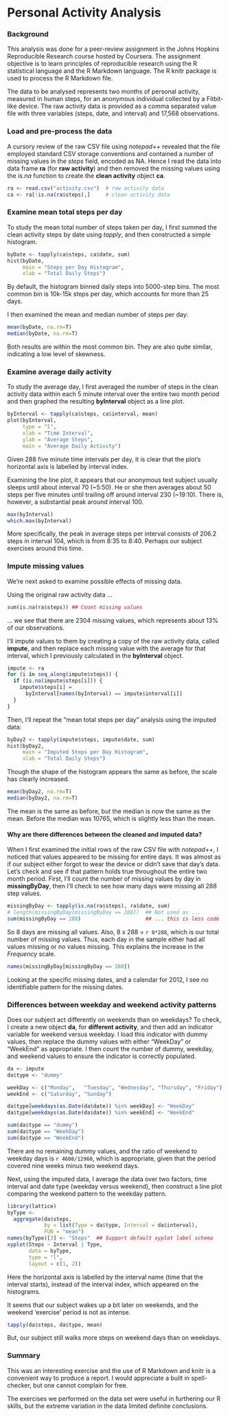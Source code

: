 Personal Activity Analysis
==========================


### Background
This analysis was done for a peer-review assignment in the Johns Hopkins Reproducible Research course hosted by Coursera.  The assignment objective is to learn principles of reproducible research using the R statistical language and the R Markdown language.  The R knitr package is used to process the R Markdown file.

The data to be analysed represents two months of personal activity, measured in human steps, for an anonymous individual collected by a Fitbit-like device.  The raw activity data is provided as a comma separated value file with three variables (steps, date, and interval) and 17,568 observations.   


### Load and pre-process the data
A cursory review of the raw CSV file using *notepad++* revealed that the file employed standard CSV storage conventions and contained a number of missing values in the *steps* field, encoded as NA.  Hence I read the data into data frame **ra** (for **raw activity**) and then removed the missing values using the *is.na* function to create the **clean activity** object **ca**.

```r
ra <- read.csv("activity.csv")  # raw activity data
ca <- ra[!is.na(ra$steps),]     # clean activity data
```


### Examine mean total steps per day
To study the mean total number of steps taken per day, I first summed the clean activity steps by date using *tapply*, and then constructed a simple histogram.

```r
byDate <- tapply(ca$steps, ca$date, sum)
hist(byDate, 
     main = "Steps per Day Histogram", 
     xlab = "Total Daily Steps")
```

By default, the histogram binned daily steps into 5000-step bins.  The most common bin is 10k-15k steps per day, which accounts for more than 25 days.

I then examined the mean and median number of steps per day:

```r
mean(byDate, na.rm=T)
median(byDate, na.rm=T)
```
Both results are within the most common bin.  They are also quite similar, indicating a low level of skewness.

### Examine average daily activity
To study the average day, I first averaged the number of steps in the clean activity data within each 5 minute interval over the entire two month period and then graphed the resulting **byInterval** object as a line plot.  

```r
byInterval <- tapply(ca$steps, ca$interval, mean)
plot(byInterval, 
     type = "l", 
     xlab = "Time Interval", 
     ylab = "Average Steps", 
     main = "Average Daily Activity")
```

Given 288 five minute time intervals per day, it is clear that the plot's horizontal axis is labelled by interval index.

Examining the line plot, it appears that our anonymous test subject usually sleeps until about interval 70 (~5:50).  He or she then averages about 50 steps per five minutes until trailing off around interval 230 (~19:10).  There is, however, a substantial peak around interval 100.

```r
max(byInterval)
which.max(byInterval)
```
More specifically, the peak in average steps per interval consists of 206.2 steps in interval 104, which is from 8:35 to 8:40.  Perhaps our subject exercises around this time.


### Impute missing values
We're next asked to examine possible effects of missing data.  

Using the original raw activity data ...

```r
sum(is.na(ra$steps)) ## Count missing values
```

... we see that there are 2304 missing values, which represents about 13% of our observations.

I'll impute values to them by creating a copy of the raw activity data, called **impute**, and then replace each missing value with the average for that interval, which I previously calculated in the **byInterval** object.

```r
impute <- ra
for (i in seq_along(impute$steps)) {
  if (is.na(impute$steps[i])) {
    impute$steps[i] = 
      byInterval[names(byInterval) == impute$interval[i]]
  }
}
```

Then, I'll repeat the "mean total steps per day" analysis using the imputed data:

```r
byDay2 <- tapply(impute$steps, impute$date, sum)
hist(byDay2, 
     main = "Imputed Steps per Day Histogram", 
     xlab = "Total Daily Steps")
```

Though the shape of the histogram appears the same as before, the scale has clearly increased.

```r
mean(byDay2, na.rm=T)
median(byDay2, na.rm=T)
```

The mean is the same as before, but the median is now the same as the mean.  Before the median was 10765, which is slightly less than the mean.

#### Why are there differences between the cleaned and imputed data?
When I first examined the initial rows of the raw CSV file with *notepad++*, I noticed that values appeared to be missing for entire days.  It was almost as if our subject either forgot to wear the device or didn't save that day's data.  Let's check and see if that pattern holds true throughout the entire two month period.  First, I'll count the number of missing values by day in **missingByDay**, then I'll check to see how many days were missing all 288 step values.

```r
missingByDay <- tapply(is.na(ra$steps), ra$date, sum)
# length(missingByDay[missingByDay == 288])  ## Not used as ...
sum(missingByDay == 288)                     ## ... this is less code
```

So 8 days are missing all values.  Also, 8 x 288 = `r 8*288`, which is our total number of missing values.  Thus, each day in the sample either had all values missing or no values missing.  This explains the increase in the *Frequency* scale.

```r
names(missingByDay[missingByDay == 288])
```

Looking at the specific missing dates, and a calendar for 2012, I see no identifiable pattern for the missing dates.


### Differences between weekday and weekend activity patterns   
Does our subject act differently on weekends than on weekdays?  To check, I create a new object **da**, for **different activity**, and then add an indicator variable for weekend versus weekday.  I load this indicator with dummy values, then replace the dummy values with either "WeekDay" or "WeekEnd" as appropriate.  I then count the number of dummy, weekday, and weekend values to ensure the indicator is correctly populated.


```r
da <- impute
da$type <- "dummy"

weekDay <- c("Monday",   "Tuesday", "Wednesday", "Thursday", "Friday")
weekEnd <- c("Saturday", "Sunday")

da$type[weekdays(as.Date(da$date)) %in% weekDay] <- "WeekDay"
da$type[weekdays(as.Date(da$date)) %in% weekEnd] <- "WeekEnd"

sum(da$type == "dummy")
sum(da$type == "WeekDay")
sum(da$type == "WeekEnd")
```

There are no remaining dummy values, and the ratio of weekend to weekday days is `r 4608/12960`, which is appropriate, given that the period covered nine weeks minus two weekend days.  

Next, using the imputed data, I average the data over two factors, time interval and date type (weekday versus weekend), then construct a line plot comparing the weekend pattern to the weekday pattern.

```r
library(lattice)
byType <- 
  aggregate(da$steps, 
            by = list(Type = da$type, Interval = da$interval), 
            FUN = "mean")
names(byType)[3] <- "Steps"  ## Support default xyplot label schema
xyplot(Steps ~ Interval | Type, 
       data = byType, 
       type = "l", 
       layout = c(1, 2))
```

Here the horizontal axis is labelled by the interval name (time that the interval starts), instead of the interval index, which appeared on the histograms.

It seems that our subject wakes up a bit later on weekends, and the weekend 'exercise' period is not as intense.  

```r
tapply(da$steps, da$type, mean)
```

But, our subject still walks more steps on weekend days than on weekdays.


### Summary
This was an interesting exercise and the use of R Markdown and knitr is a convenient way to produce a report.  I would appreciate a built in spell-checker, but one cannot complain for free.

The exercises we performed on the data set were useful in furthering our R skills, but the extreme variation in the data limited definite conclusions.
